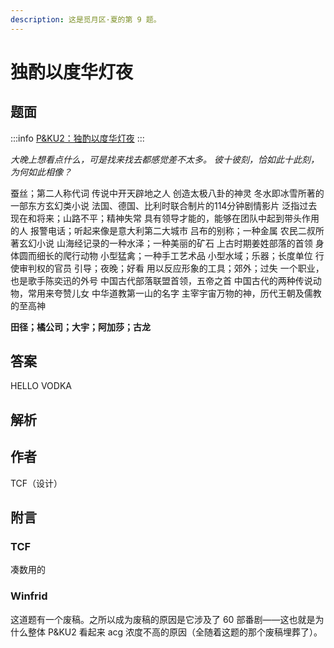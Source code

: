 ```yaml
---
description: 这是觅月区·夏的第 9 题。
---
```


# 独酌以度华灯夜

## 题面

:::info
[P&KU2：独酌以度华灯夜](https://pnku2.pkupuzzle.art/#/game/miyue/summer_05)
:::

_大晚上想看点什么，可是找来找去都感觉差不太多。_
_彼十彼刻，恰如此十此刻，为何如此相像？_

蚕丝；第二人称代词
传说中开天辟地之人
创造太极八卦的神灵
冬水即冰雪所著的一部东方玄幻类小说
法国、德国、比利时联合制片的114分钟剧情影片
泛指过去现在和将来；山路不平；精神失常
具有领导才能的，能够在团队中起到带头作用的人
报警电话；听起来像是意大利第二大城市
吕布的别称；一种金属
农民二叔所著玄幻小说
山海经记录的一种水泽；一种美丽的矿石
上古时期姜姓部落的首领
身体圆而细长的爬行动物
小型猛禽；一种手工艺术品
小型水域；乐器；长度单位
行使审判权的官员
引导；夜晚；好看
用以反应形象的工具；郊外；过失
一个职业，也是歌手陈奕迅的外号
中国古代部落联盟首领，五帝之首
中国古代的两种传说动物，常用来夸赞儿女
中华道教第一山的名字
主宰宇宙万物的神，历代王朝及儒教的至高神

**田径；橘公司；大宇；阿加莎；古龙**

## 答案

HELLO VODKA

## 解析

## 作者

TCF（设计）

## 附言

### TCF

凑数用的

### Winfrid

这道题有一个废稿。之所以成为废稿的原因是它涉及了 60 部番剧——这也就是为什么整体 P&KU2 看起来 acg 浓度不高的原因（全随着这题的那个废稿埋葬了）。
